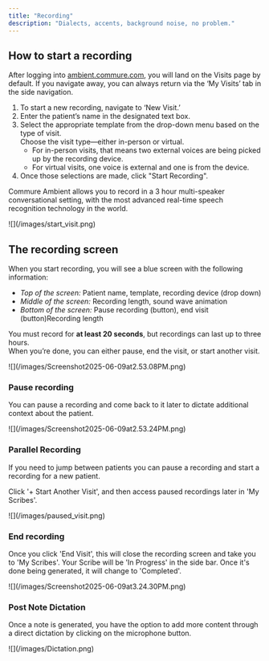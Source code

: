 ```yaml
---
title: "Recording"
description: "Dialects, accents, background noise, no problem."
---
```


## How to start a recording

After logging into [ambient.commure.com](http://ambient.commure.com), you will land on the Visits page by default. If you navigate away, you can always return via the ‘My Visits’ tab in the side navigation.

1. To start a new recording, navigate to ‘New Visit.’
2. Enter the patient’s name in the designated text box.
3. Select the appropriate template from the drop-down menu based on the type of visit.\
   Choose the visit type—either in-person or virtual.
   - For in-person visits, that means two external voices are being picked up by the recording device.
   - For virtual visits, one voice is external and one is from the device.
4. Once those selections are made, click "Start Recording".

Commure Ambient allows you to record in a 3 hour multi-speaker conversational setting, with the most advanced real-time speech recognition technology in the world.

<Frame>
  ![](/images/start_visit.png)
</Frame>

## The recording screen

When you start recording, you will see a blue screen with the following information:

- _Top of the screen:_ Patient name, template, recording device (drop down)
- _Middle of the screen:_ Recording length, sound wave animation
- _Bottom of the screen:_ Pause recording (button), end visit (button)Recording length

You must record for **at least 20 seconds**, but recordings can last up to three hours.\
When you’re done, you can either pause, end the visit, or start another visit.

<Frame>
  ![](/images/Screenshot2025-06-09at2.53.08PM.png)
</Frame>

### Pause recording

You can pause a recording and come back to it later to dictate additional context about the patient.

<Frame>
  ![](/images/Screenshot2025-06-09at2.53.24PM.png)
</Frame>

### Parallel Recording

If you need to jump between patients you can pause a recording and start a recording for a new patient.

Click '\+ Start Another Visit', and then access paused recordings later in 'My Scribes'.

<Frame>
  ![](/images/paused_visit.png)
</Frame>

### End recording

Once you click 'End Visit', this will close the recording screen and take you to 'My Scribes'. Your Scribe will be 'In Progress' in the side bar. Once it's done being generated, it will change to 'Completed'.

<Frame>
  ![](/images/Screenshot2025-06-09at3.24.30PM.png)
</Frame>

### Post Note Dictation

Once a note is generated, you have the option to add more content through a direct dictation by clicking on the microphone button.

<Frame>
  ![](/images/Dictation.png)
</Frame>